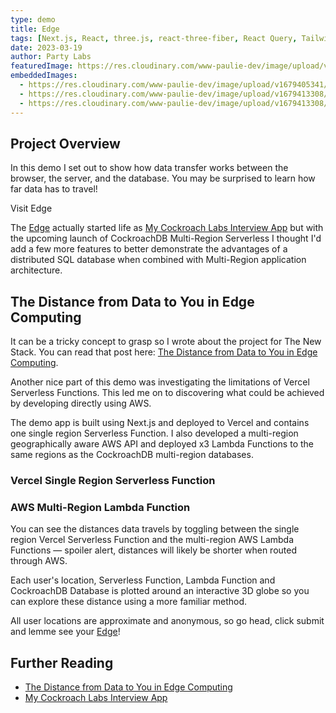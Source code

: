 ```yaml
---
type: demo
title: Edge
tags: [Next.js, React, three.js, react-three-fiber, React Query, Tailwind, NextAuth, pg-promise, CockroachDB]
date: 2023-03-19
author: Party Labs
featuredImage: https://res.cloudinary.com/www-paulie-dev/image/upload/v1679390489/paulie.dev/2023/03/edge-demo-featured-image.jpg
embeddedImages:
  - https://res.cloudinary.com/www-paulie-dev/image/upload/v1679405341/paulie.dev/2023/03/edge-demo-full-screen_qd4o9u.jpg
  - https://res.cloudinary.com/www-paulie-dev/image/upload/v1679413308/paulie.dev/2023/03/edge-demo-serverless_nvhedb.jpg
  - https://res.cloudinary.com/www-paulie-dev/image/upload/v1679413308/paulie.dev/2023/03/edge-demo-lambda_ptykp6.jpg
---
```


## Project Overview

In this demo I set out to show how data transfer works between the browser, the server, and the database. You may be
surprised to learn how far data has to travel!

<MarkdownCtaLink href="https://cockroachdb-edge-locations.vercel.app/">Visit Edge</MarkdownCtaLink>

The [Edge](https://cockroachdb-edge-locations.vercel.app/) actually started life as
[My Cockroach Labs Interview App](/posts/2023/02/cockroachlabs-interview-app/) but with the upcoming launch of
CockroachDB Multi-Region Serverless I thought I'd add a few more features to better demonstrate the advantages of a
distributed SQL database when combined with Multi-Region application architecture.

## The Distance from Data to You in Edge Computing

It can be a tricky concept to grasp so I wrote about the project for The New Stack. You can read that post here:
[The Distance from Data to You in Edge Computing](https://thenewstack.io/the-distance-from-data-to-you-in-edge-computing/).

<GatsbyImage alt="Edge - full screen globe" image={props.embedded.image1} />

Another nice part of this demo was investigating the limitations of Vercel Serverless Functions. This led me on to
discovering what could be achieved by developing directly using AWS.

The demo app is built using Next.js and deployed to Vercel and contains one single region Serverless Function. I also
developed a multi-region geographically aware AWS API and deployed x3 Lambda Functions to the same regions as the
CockroachDB multi-region databases.

### Vercel Single Region Serverless Function

<GatsbyImage alt="Vercel Single Region Serverless Function" image={props.embedded.image2} />

### AWS Multi-Region Lambda Function

<GatsbyImage alt="AWS Multi-Region Lambda Function" image={props.embedded.image3} />

You can see the distances data travels by toggling between the single region Vercel Serverless Function and the
multi-region AWS Lambda Functions — spoiler alert, distances will likely be shorter when routed through AWS.

Each user's location, Serverless Function, Lambda Function and CockroachDB Database is plotted around an interactive 3D
globe so you can explore these distance using a more familiar method.

All user locations are approximate and anonymous, so go head, click submit and lemme see your
[Edge](https://cockroachdb-edge-locations.vercel.app/)!

## Further Reading

- [The Distance from Data to You in Edge Computing](https://thenewstack.io/the-distance-from-data-to-you-in-edge-computing/)
- [My Cockroach Labs Interview App](/posts/2023/02/cockroachlabs-interview-app/)

